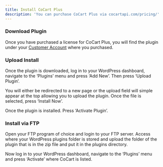 ```yaml
---
title: Install CoCart Plus
description: 'You can purchase CoCart Plus via cocartapi.com/pricing/'
---
```


### Download Plugin

Once you have purchased a license for CoCart Plus, you will find the plugin under your [Customer Account](https://polar.sh/cocartheadless/portal/request) where you purchased.

### Upload Install

Once the plugin is downloaded, log in to your WordPress dashboard, navigate to the ‘Plugins’ menu and press ‘Add New’. Then press ‘Upload Plugin’.

You will either be redirected to a new page or the upload field will simple appear at the top allowing you to upload the plugin. Once the file is selected, press ‘Install Now’.

<Card title="Upload Plugin" img="https://cocartapi.com/wp-content/uploads/2023/11/image.png">
</Card>

Once the plugin is installed. Press ‘Activate Plugin’.

<Card title="Activate CoCart" img="https://cocartapi.com/wp-content/uploads/2023/11/image-1.png">
</Card>

### Install via FTP

Open your FTP program of choice and login to your FTP server. Access where your WordPress plugins folder is stored and upload the folder of the plugin that is in the zip file and put it in the plugins directory.

Now log in to your WordPress dashboard, navigate to the ‘Plugins’ menu and press ‘Activate’ where CoCart is listed.

<Card title="Upload Plugin" img="https://cocartapi.com/wp-content/uploads/2023/11/image-4.png">
</Card>
